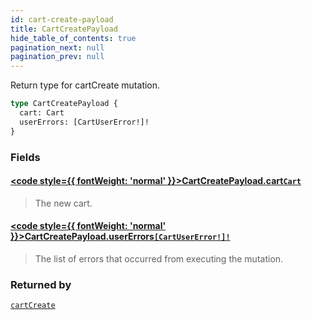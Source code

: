 ```yaml
---
id: cart-create-payload
title: CartCreatePayload
hide_table_of_contents: true
pagination_next: null
pagination_prev: null
---
```








Return type for cartCreate mutation.

```graphql
type CartCreatePayload {
  cart: Cart
  userErrors: [CartUserError!]!
}
```


### Fields

#### [<code style={{ fontWeight: 'normal' }}>CartCreatePayload.<b>cart</b></code>](#)<Bullet />[`Cart`](/objects/cart) <Badge class="secondary" text="object"/>
> The new cart.
> 

#### [<code style={{ fontWeight: 'normal' }}>CartCreatePayload.<b>userErrors</b></code>](#)<Bullet />[`[CartUserError!]!`](/objects/cart-user-error) <Badge class="secondary" text="non-null"/> <Badge class="secondary" text="object"/>
> The list of errors that occurred from executing the mutation.
> 



### Returned by

[`cartCreate`](/mutations/cart-create)  <Badge class="secondary" text="mutation"/>



